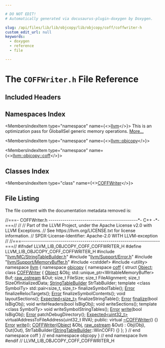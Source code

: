 ```yaml
---

# DO NOT EDIT!
# Automatically generated via docusaurus-plugin-doxygen by Doxygen.

slug: /api/files/lib/lib/objcopy/lib/objcopy/coff/coffwriter-h
custom_edit_url: null
keywords:
  - doxygen
  - reference
  - file

---
```





# The `COFFWriter.h` File Reference

<DoxygenPage pluginConfig={pluginConfig}>



## Included Headers

<IncludesList>
<IncludesListItem
  filePath="llvm/MC/StringTableBuilder.h"
  permalink="/docs/api/files/include/include/llvm/include/llvm/mc/stringtablebuilder-h"
  isLocal="true" />
<IncludesListItem
  filePath="llvm/Support/Error.h"
  permalink="/docs/api/files/include/include/llvm/include/llvm/support/error-h"
  isLocal="true" />
<IncludesListItem
  filePath="llvm/Support/MemoryBuffer.h"
  permalink="/docs/api/files/include/include/llvm/include/llvm/support/memorybuffer-h"
  isLocal="true" />
<IncludesListItem
  filePath="cstddef"
  permalink=""
  isLocal="false" />
<IncludesListItem
  filePath="utility"
  permalink=""
  isLocal="false" />
</IncludesList>

## Namespaces Index

<MembersIndex>

<MembersIndexItem
  type="namespace"
  name={<><a href="/docs/api/namespaces/llvm">llvm</a></>}>
This is an optimization pass for GlobalISel generic memory operations. <a href="/docs/api/namespaces/llvm/#details">More...</a>
</MembersIndexItem>

<MembersIndexItem
  type="namespace"
  name={<><a href="/docs/api/namespaces/llvm/objcopy">llvm::objcopy</a></>}>
</MembersIndexItem>

<MembersIndexItem
  type="namespace"
  name={<><a href="/docs/api/namespaces/llvm/objcopy/coff">llvm::objcopy::coff</a></>}>
</MembersIndexItem>

</MembersIndex>

## Classes Index

<MembersIndex>

<MembersIndexItem
  type="class"
  name={<><a href="/docs/api/classes/llvm/objcopy/coff/coffwriter">COFFWriter</a></>}>
</MembersIndexItem>

</MembersIndex>


## File Listing

The file content with the documentation metadata removed is:

<ProgramListing>

<Link id="l00001" /><CodeLine lineNumber="1"><span class="doxyHighlightComment">//===- COFFWriter.h ---------------------------------------------&#42;- C++ -&#42;-===//</span></CodeLine>
<Link id="l00002" /><CodeLine lineNumber="2"><span class="doxyHighlightComment">//</span></CodeLine>
<Link id="l00003" /><CodeLine lineNumber="3"><span class="doxyHighlightComment">// Part of the LLVM Project, under the Apache License v2.0 with LLVM Exceptions.</span></CodeLine>
<Link id="l00004" /><CodeLine lineNumber="4"><span class="doxyHighlightComment">// See https://llvm.org/LICENSE.txt for license information.</span></CodeLine>
<Link id="l00005" /><CodeLine lineNumber="5"><span class="doxyHighlightComment">// SPDX-License-Identifier: Apache-2.0 WITH LLVM-exception</span></CodeLine>
<Link id="l00006" /><CodeLine lineNumber="6"><span class="doxyHighlightComment">//</span></CodeLine>
<Link id="l00007" /><CodeLine lineNumber="7"><span class="doxyHighlightComment">//===----------------------------------------------------------------------===//</span></CodeLine>
<Link id="l00008" /><CodeLine lineNumber="8"></CodeLine>
<Link id="l00009" /><CodeLine lineNumber="9"><span class="doxyHighlightPreprocessor">#ifndef LLVM&#95;LIB&#95;OBJCOPY&#95;COFF&#95;COFFWRITER&#95;H</span></CodeLine>
<Link id="l00010" /><CodeLine lineNumber="10"><span class="doxyHighlightPreprocessor">#define LLVM&#95;LIB&#95;OBJCOPY&#95;COFF&#95;COFFWRITER&#95;H</span></CodeLine>
<Link id="l00011" /><CodeLine lineNumber="11"></CodeLine>
<Link id="l00012" /><CodeLine lineNumber="12"><span class="doxyHighlightPreprocessor">#include &quot;<a href="/docs/api/files/include/include/llvm/include/llvm/mc/stringtablebuilder-h">llvm/MC/StringTableBuilder.h</a>&quot;</span></CodeLine>
<Link id="l00013" /><CodeLine lineNumber="13"><span class="doxyHighlightPreprocessor">#include &quot;<a href="/docs/api/files/include/include/llvm/include/llvm/support/error-h">llvm/Support/Error.h</a>&quot;</span></CodeLine>
<Link id="l00014" /><CodeLine lineNumber="14"><span class="doxyHighlightPreprocessor">#include &quot;<a href="/docs/api/files/include/include/llvm/include/llvm/support/memorybuffer-h">llvm/Support/MemoryBuffer.h</a>&quot;</span></CodeLine>
<Link id="l00015" /><CodeLine lineNumber="15"><span class="doxyHighlightPreprocessor">#include &lt;cstddef&gt;</span></CodeLine>
<Link id="l00016" /><CodeLine lineNumber="16"><span class="doxyHighlightPreprocessor">#include &lt;utility&gt;</span></CodeLine>
<Link id="l00017" /><CodeLine lineNumber="17"></CodeLine>
<Link id="l00018" /><CodeLine lineNumber="18"><span class="doxyHighlightKeyword">namespace </span><span class="doxyHighlight"><a href="/docs/api/namespaces/llvm">llvm</a> &#123;</span></CodeLine>
<Link id="l00019" /><CodeLine lineNumber="19"><span class="doxyHighlightKeyword">namespace </span><span class="doxyHighlight"><a href="/docs/api/namespaces/llvm/objcopy">objcopy</a> &#123;</span></CodeLine>
<Link id="l00020" /><CodeLine lineNumber="20"><span class="doxyHighlightKeyword">namespace </span><span class="doxyHighlight"><a href="/docs/api/namespaces/llvm/objcopy/coff">coff</a> &#123;</span></CodeLine>
<Link id="l00021" /><CodeLine lineNumber="21"></CodeLine>
<Link id="l00022" /><CodeLine lineNumber="22"><span class="doxyHighlightKeyword">struct </span><span class="doxyHighlight"><a href="/docs/api/structs/llvm/objcopy/coff/object">Object</a>;</span></CodeLine>
<Link id="l00023" /><CodeLine lineNumber="23"></CodeLine>
<Link id="l00024" /><CodeLine lineNumber="24" lineLink="/docs/api/classes/llvm/objcopy/coff/coffwriter"><span class="doxyHighlightKeyword">class </span><span class="doxyHighlight"><a href="/docs/api/classes/llvm/objcopy/coff/coffwriter/#af65a3c2a175356849e7a8e77d8a19b10">COFFWriter</a> &#123;</span></CodeLine>
<Link id="l00025" /><CodeLine lineNumber="25"><span class="doxyHighlight">  <a href="/docs/api/structs/llvm/objcopy/coff/object">Object</a> &amp;Obj;</span></CodeLine>
<Link id="l00026" /><CodeLine lineNumber="26"><span class="doxyHighlight">  std::unique&#95;ptr&lt;WritableMemoryBuffer&gt; Buf;</span></CodeLine>
<Link id="l00027" /><CodeLine lineNumber="27"><span class="doxyHighlight">  <a href="/docs/api/classes/llvm/raw-ostream">raw&#95;ostream</a> &amp;Out;</span></CodeLine>
<Link id="l00028" /><CodeLine lineNumber="28"></CodeLine>
<Link id="l00029" /><CodeLine lineNumber="29"><span class="doxyHighlight">  </span><span class="doxyHighlightKeywordType">size&#95;t</span><span class="doxyHighlight"> FileSize;</span></CodeLine>
<Link id="l00030" /><CodeLine lineNumber="30"><span class="doxyHighlight">  </span><span class="doxyHighlightKeywordType">size&#95;t</span><span class="doxyHighlight"> FileAlignment;</span></CodeLine>
<Link id="l00031" /><CodeLine lineNumber="31"><span class="doxyHighlight">  </span><span class="doxyHighlightKeywordType">size&#95;t</span><span class="doxyHighlight"> SizeOfInitializedData;</span></CodeLine>
<Link id="l00032" /><CodeLine lineNumber="32"><span class="doxyHighlight">  <a href="/docs/api/classes/llvm/stringtablebuilder">StringTableBuilder</a> StrTabBuilder;</span></CodeLine>
<Link id="l00033" /><CodeLine lineNumber="33"></CodeLine>
<Link id="l00034" /><CodeLine lineNumber="34"><span class="doxyHighlight">  </span><span class="doxyHighlightKeyword">template</span><span class="doxyHighlight"> &lt;</span><span class="doxyHighlightKeyword">class</span><span class="doxyHighlight"> SymbolTy&gt; std::pair&lt;size&#95;t, size&#95;t&gt; finalizeSymbolTable();</span></CodeLine>
<Link id="l00035" /><CodeLine lineNumber="35"><span class="doxyHighlight">  <a href="/docs/api/classes/llvm/error">Error</a> finalizeRelocTargets();</span></CodeLine>
<Link id="l00036" /><CodeLine lineNumber="36"><span class="doxyHighlight">  <a href="/docs/api/classes/llvm/error">Error</a> finalizeSymbolContents();</span></CodeLine>
<Link id="l00037" /><CodeLine lineNumber="37"><span class="doxyHighlight">  </span><span class="doxyHighlightKeywordType">void</span><span class="doxyHighlight"> layoutSections();</span></CodeLine>
<Link id="l00038" /><CodeLine lineNumber="38"><span class="doxyHighlight">  <a href="/docs/api/classes/llvm/expected">Expected&lt;size&#95;t&gt;</a> finalizeStringTable();</span></CodeLine>
<Link id="l00039" /><CodeLine lineNumber="39"></CodeLine>
<Link id="l00040" /><CodeLine lineNumber="40"><span class="doxyHighlight">  <a href="/docs/api/classes/llvm/error">Error</a> <a href="/docs/api/files/lib/lib/target/lib/target/arc/arcbranchfinalize-cpp/#a8e08eb3768ea6054b445ad1e5f0b9bba">finalize</a>(</span><span class="doxyHighlightKeywordType">bool</span><span class="doxyHighlight"> IsBigObj);</span></CodeLine>
<Link id="l00041" /><CodeLine lineNumber="41"></CodeLine>
<Link id="l00042" /><CodeLine lineNumber="42"><span class="doxyHighlight">  </span><span class="doxyHighlightKeywordType">void</span><span class="doxyHighlight"> writeHeaders(</span><span class="doxyHighlightKeywordType">bool</span><span class="doxyHighlight"> IsBigObj);</span></CodeLine>
<Link id="l00043" /><CodeLine lineNumber="43"><span class="doxyHighlight">  </span><span class="doxyHighlightKeywordType">void</span><span class="doxyHighlight"> writeSections();</span></CodeLine>
<Link id="l00044" /><CodeLine lineNumber="44"><span class="doxyHighlight">  </span><span class="doxyHighlightKeyword">template</span><span class="doxyHighlight"> &lt;</span><span class="doxyHighlightKeyword">class</span><span class="doxyHighlight"> SymbolTy&gt; </span><span class="doxyHighlightKeywordType">void</span><span class="doxyHighlight"> writeSymbolStringTables();</span></CodeLine>
<Link id="l00045" /><CodeLine lineNumber="45"></CodeLine>
<Link id="l00046" /><CodeLine lineNumber="46"><span class="doxyHighlight">  <a href="/docs/api/classes/llvm/error">Error</a> <a href="/docs/api/classes/llvm/objcopy/coff/coffwriter/#aa33178217f3adda9b3fe805c1dfa5b5f">write</a>(</span><span class="doxyHighlightKeywordType">bool</span><span class="doxyHighlight"> IsBigObj);</span></CodeLine>
<Link id="l00047" /><CodeLine lineNumber="47"></CodeLine>
<Link id="l00048" /><CodeLine lineNumber="48"><span class="doxyHighlight">  <a href="/docs/api/classes/llvm/error">Error</a> patchDebugDirectory();</span></CodeLine>
<Link id="l00049" /><CodeLine lineNumber="49"><span class="doxyHighlight">  <a href="/docs/api/classes/llvm/expected">Expected&lt;uint32&#95;t&gt;</a> virtualAddressToFileAddress(uint32&#95;t RVA);</span></CodeLine>
<Link id="l00050" /><CodeLine lineNumber="50"></CodeLine>
<Link id="l00051" /><CodeLine lineNumber="51"><span class="doxyHighlightKeyword">public</span><span class="doxyHighlight">:</span></CodeLine>
<Link id="l00052" /><CodeLine lineNumber="52" lineLink="/docs/api/classes/llvm/objcopy/coff/coffwriter/#a11ae2cd38674ea35fb70c3721e795c4a"><span class="doxyHighlight">  </span><span class="doxyHighlightKeyword">virtual</span><span class="doxyHighlight"> <a href="/docs/api/classes/llvm/objcopy/coff/coffwriter/#a11ae2cd38674ea35fb70c3721e795c4a">~COFFWriter</a>() &#123;&#125;</span></CodeLine>
<Link id="l00053" /><CodeLine lineNumber="53"><span class="doxyHighlight">  <a href="/docs/api/classes/llvm/error">Error</a> <a href="/docs/api/classes/llvm/objcopy/coff/coffwriter/#aa33178217f3adda9b3fe805c1dfa5b5f">write</a>();</span></CodeLine>
<Link id="l00054" /><CodeLine lineNumber="54"></CodeLine>
<Link id="l00055" /><CodeLine lineNumber="55" lineLink="/docs/api/classes/llvm/objcopy/coff/coffwriter/#af65a3c2a175356849e7a8e77d8a19b10"><span class="doxyHighlight">  <a href="/docs/api/classes/llvm/objcopy/coff/coffwriter/#af65a3c2a175356849e7a8e77d8a19b10">COFFWriter</a>(<a href="/docs/api/structs/llvm/objcopy/coff/object">Object</a> &amp;Obj, <a href="/docs/api/classes/llvm/raw-ostream">raw&#95;ostream</a> &amp;Out)</span></CodeLine>
<Link id="l00056" /><CodeLine lineNumber="56"><span class="doxyHighlight">      : Obj(Obj), Out(Out), StrTabBuilder(<a href="/docs/api/classes/llvm/stringtablebuilder">StringTableBuilder</a>::WinCOFF) &#123;&#125;</span></CodeLine>
<Link id="l00057" /><CodeLine lineNumber="57"><span class="doxyHighlight">&#125;;</span></CodeLine>
<Link id="l00058" /><CodeLine lineNumber="58"></CodeLine>
<Link id="l00059" /><CodeLine lineNumber="59"><span class="doxyHighlight">&#125; </span><span class="doxyHighlightComment">// end namespace coff</span></CodeLine>
<Link id="l00060" /><CodeLine lineNumber="60"><span class="doxyHighlight">&#125; </span><span class="doxyHighlightComment">// end namespace objcopy</span></CodeLine>
<Link id="l00061" /><CodeLine lineNumber="61"><span class="doxyHighlight">&#125; </span><span class="doxyHighlightComment">// end namespace llvm</span></CodeLine>
<Link id="l00062" /><CodeLine lineNumber="62"></CodeLine>
<Link id="l00063" /><CodeLine lineNumber="63"><span class="doxyHighlightPreprocessor">#endif </span><span class="doxyHighlightComment">// LLVM&#95;LIB&#95;OBJCOPY&#95;COFF&#95;COFFWRITER&#95;H</span></CodeLine>

</ProgramListing>


</DoxygenPage>
